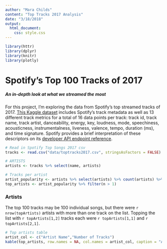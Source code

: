 ```yaml
---
author: "Mara Childs"
content: "Top Tracks 2017 Analysis"
date: "3/18/2018"
output:
  html_document:
    css: style.css
---
```


<!-- Using "include = FALSE" to hide code work -->
```r
library(httr)
library(dplyr)
library(knitr)
library(plotly)
```

# Spotify's Top 100 Tracks of 2017
##### An in-depth look at what we streamed the most

For this project, I'm exploring the data from Spotify's top streamed tracks of 2017. [This Kaggle dataset](https://www.kaggle.com/nadintamer/top-tracks-of-2017/data) includes Spotify's track metadata as well as 13 different track metrics for a total of 16 data points per track: track id, track name, track artist, danceability, energy, key, loudness, mode, speechiness, acousticness, instrumentalness, liveness, valence, tempo, duration (ms), and time signature. Spotify provides a brief interpretation of these descriptors on its [developer API endpoint reference](https://developer.spotify.com/web-api/get-audio-features/).

```r
# Read in Spotify Top Songs 2017 csv
tracks <- read.csv("data/toptracks2017.csv", stringsAsFactors = FALSE)
```

```r
# ARTISTS
artists <- tracks %>% select(name, artists)

# Tracks per artist
artist_popularity <- artists %>% select(artists) %>% count(artists) %>% arrange(-n)
top_artists <- artist_popularity %>% filter(n > 1)
```

### Artists
The top 100 tracks may be 100 individual songs, but there were `r nrow(topArtists)` artists with more than one track on the list. Topping the list with `r topArtists[1,2]` tracks each were `r topArtists[1,1]` and `r topArtists[2,1]`. 

```r
# Top artists table
artist_col <- c("Artist Name","Number of Tracks")
kable(top_artists, row.names = NA, col.names = artist_col, caption = "Artists With More Than One Track")
```

